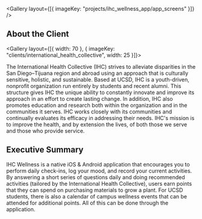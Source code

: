 
<Gallery layout={[{ imageKey: "projects/ihc_wellness_app/app_screens" }]} />

## About the Client

<Gallery layout={[{ width: 70 }, { imageKey: "clients/international_health_collective", width: 25 }]}>

The International Health Collective (IHC) strives to alleviate disparities in the San Diego–Tijuana region and abroad using an approach that is culturally sensitive, holistic, and sustainable. Based at UCSD, IHC is a youth-driven, nonprofit organization run entirely by students and recent alumni. This structure gives IHC the unique ability to constantly innovate and improve its approach in an effort to create lasting change. In addition, IHC also promotes education and research both within the organization and in the communities it serves. IHC works closely with its communities and continually evaluates its efficacy in addressing their needs. IHC's mission is to improve the health, and by extension the lives, of both those we serve and those who provide service.

</Gallery>

## Executive Summary

IHC Wellness is a native iOS & Android application that encourages you to perform daily check-ins, log your mood, and record your current activities. By answering a short series of questions daily and doing recommended activities (tailored by the International Health Collective), users earn points that they can spend on purchasing materials to grow a plant. For UCSD students, there is also a calendar of campus wellness events that can be attended for additional points. All of this can be done through the application.
